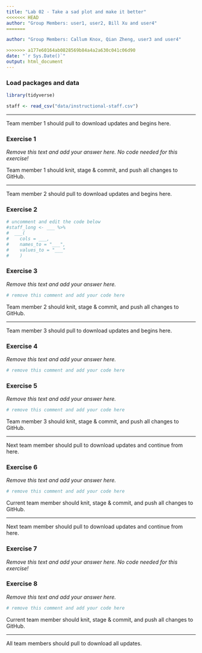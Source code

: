 ```yaml
---
title: "Lab 02 - Take a sad plot and make it better"
<<<<<<< HEAD
author: "Group Members: user1, user2, Bill Xu and user4"
=======

author: "Group Members: Callum Knox, Qian Zheng, user3 and user4"

>>>>>>> a177e60164ab0828569b84a4a2a630c041c06d90
date: "`r Sys.Date()`"
output: html_document
---
```


### Load packages and data

```r
library(tidyverse) 
```

```r
staff <- read_csv("data/instructional-staff.csv")
```


--------


Team member 1 should pull to download updates and begins here.



### Exercise 1

*Remove this text and add your answer here. No code needed for this exercise!*


Team member 1 should knit, stage & commit, and push all changes to GitHub.

--------

Team member 2 should pull to download updates and begins here.

### Exercise 2

```r
# uncomment and edit the code below
#staff_long <- ___ %>%
#  ___(
#    cols = ___, 
#    names_to = "___",
#    values_to = "___"
#    )
```


### Exercise 3

*Remove this text and add your answer here.*

```r
# remove this comment and add your code here
```


Team member 2 should knit, stage & commit, and push all changes to GitHub.

--------

Team member 3 should pull to download updates and begins here.


### Exercise 4

*Remove this text and add your answer here.*

```r
# remove this comment and add your code here
```


### Exercise 5

*Remove this text and add your answer here.*

```r
# remove this comment and add your code here
```


Team member 3 should knit, stage & commit, and push all changes to GitHub.

--------

Next team member should pull to download updates and continue from here.


### Exercise 6

*Remove this text and add your answer here.*

```r
# remove this comment and add your code here
```


Current team member should knit, stage & commit, and push all changes to GitHub.

--------

Next team member should pull to download updates and continue from here.


### Exercise 7

*Remove this text and add your answer here. No code needed for this exercise!*


### Exercise 8

*Remove this text and add your answer here.*

```r
# remove this comment and add your code here
```


Current team member should knit, stage & commit, and push all changes to GitHub.

--------

All team members should pull to download all updates.


